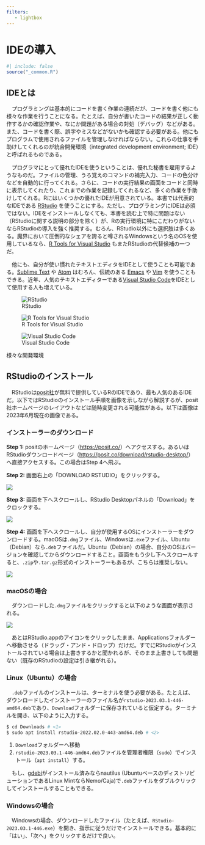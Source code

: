 ```yaml
---
filters:
   - lightbox
---
```


# IDEの導入 {#sec-ide}

```r
#| include: false
source("_common.R")
```

## IDEとは {#sec-ide-intro}

　プログラミングは基本的にコードを書く作業の連続だが、コードを書く他にも様々な作業を行うことになる。たとえば、自分が書いたコードの結果が正しく動作するかの確認作業や、なにか問題がある場合の対処（デバッグ）などがある。また、コードを書く際、誤字やミスなどがないかも確認する必要がある。他にもプログラムで使用されるファイルを管理しなければならない。これらの仕事を手助けしてくれるのが統合開発環境（integrated development environment; IDE）と呼ばれるものである。

　プログラマにとって優れたIDEを使うということは、優れた秘書を雇用するようなものだ。ファイルの管理、うろ覚えのコマンドの補完入力、コードの色分けなどを自動的に行ってくれる。さらに、コードの実行結果の画面をコードと同時に表示してくれたり、これまでの作業を記録してくれるなど、多くの作業を手助けしてくれる。Rにはいくつかの優れたIDEが用意されている。本書では代表的なIDEである [RStudio](https://rstudio.com) を使うことにする。ただし、プログラミングにIDEは必須ではない。IDEをインストールしなくても、本書を読む上で特に問題はない（RStudioに関する説明の部分を除く）が、Rの実行環境に特にこだわりがないならRStudioの導入を強く推奨する。むろん、RStudio以外にも選択肢は多くある。魔界において圧倒的なシェアを誇ると噂されるWindowsという名のOSを使用しているなら、[R Tools for Visual Studio](https://docs.microsoft.com/ja-jp/visualstudio/rtvs/installer?view=vs-2017) もまたRStudioの代替候補の一つだ。

　他にも、自分が使い慣れたテキストエディタをIDEとして使うことも可能である。[Sublime Text](https://www.sublimetext.com) や [Atom](https://atom.io) はむろん、伝統のある [Emacs](https://www.gnu.org/software/emacs/) や [Vim](https://www.vim.org) を使うこともできる。近年、人気のテキストエディターである[Visual Studio Code](https://code.visualstudio.com/)をIDEとして使用する人も増えている。

:::{#fig-ides layout="[33,-1,31,-1,34]"}
![RStudio](Figs/IDE/RStudio.png){.lightbox group="ide"}

![R Tools for Visual Studio](Figs/IDE/RTVS.png){.lightbox group="ide"}

![Visual Studio Code](Figs/IDE/vscode.png){.lightbox group="ide"}

様々な開発環境
:::

## RStudioのインストール {#ide-install}

　RStudioは[posit社](https://posit.co/)が無料で提供しているRのIDEであり、最も人気のあるIDEだ。以下ではRStudioのインストール手順を画像を示しながら解説するが、posit社ホームページのレイアウトなどは随時変更される可能性がある。以下は画像は2023年6月現在の画像である。

### インストーラーのダウンロード

**Step 1:** positのホームページ（<https://posit.co/>）へアクセスする。あるいはRStudioダウンロードページ（<https://posit.co/download/rstudio-desktop/>）へ直接アクセスする。この場合はStep 4へ飛ぶ。

**Step 2:** 画面右上の「DOWNLOAD RSTUDIO」をクリックする。

![](Figs/IDE/download1.png)

**Step 3:** 画面を下へスクロールし、RStudio Desktopパネルの「Download」をクロックする。

![](Figs/IDE/download2.png)

**Step 4:** 画面を下へスクロールし、自分が使用するOSにインストーラーをダウンロードする。macOSは`.dmg`ファイル、Windowsは`.exe`ファイル、Ubuntu（Debian）なら`.deb`ファイルだ。Ubuntu（Debian）の場合、自分のOSはバージョンを確認してからダウンロードすること。画面をもう少し下へスクロールすると、`.zip`や`.tar.gz`形式のインストーラーもあるが、こちらは推奨しない。

![](Figs/IDE/download3.png)

### macOSの場合

　ダウンロードした`.dmg`ファイルをクリックすると以下のような画面が表示される。

![](Figs/IDE/install_macos.png)

　あとはRStudio.appのアイコンをクリックしたまま、Applicationsフォルダーへ移動させる（ドラッグ・アンド・ドロップ）だけだ。すでにRStudioがインストールされている場合は上書きするかと聞かれるが、そのまま上書きしても問題ない（既存のRStudioの設定は引き継がれる）。

### Linux（Ubuntu）の場合

　`.deb`ファイルのインストールは、ターミナルを使う必要がある。たとえば、ダウンロードしたインストーラーのファイル名が`rstudio-2023.03.1-446-amd64.deb`であり、`Download`フォルダーに保存されていると仮定する。ターミナルを開き、以下のように入力する。

```bash
$ cd Downloads # <1>
$ sudo apt install rstudio-2022.02.0-443-amd64.deb # <2>
```

1. `Download`フォルダーへ移動
2. `rstudio-2023.03.1-446-amd64.deb`ファイルを管理者権限（`sudo`）でインストール（`apt install`）する。

　もし、[gdebi](https://launchpad.net/gdebi)がインストール済みならnautilus (UbuntuベースのディストリビューションであるLinux MintならNemo/Caja)で`.deb`ファイルをダブルクリックしてインストールすることもできる。

### Windowsの場合

　Windowsの場合、ダウンロードしたファイル（たとえば、`RStudio-2023.03.1-446.exe`）を開き、指示に従うだけでインストールできる。基本的に「はい」、「次へ」をクリックするだけで良い。